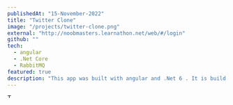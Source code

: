```yaml
---
publishedAt: "15-November-2022"
title: "Twitter Clone"
image: "/projects/twitter-clone.png"
external: "http://noobmasters.learnathon.net/web/#/login"
github: ""
tech:
  - angular
  - .Net Core
  - RabbitMQ
featured: true
description: "This app was built with angular and .Net 6 . It is build using microservice architecture and uses RabbitMQ for message queuing. It uses Redis for caching and MongoDB for database"
---
```


<Image
  alt="Twitter Clone"
  src="/projects/twitter-clone.png"
  height="9"
  width="16"
  objectFit="cover"
  layout="responsive"
  priority
/>
